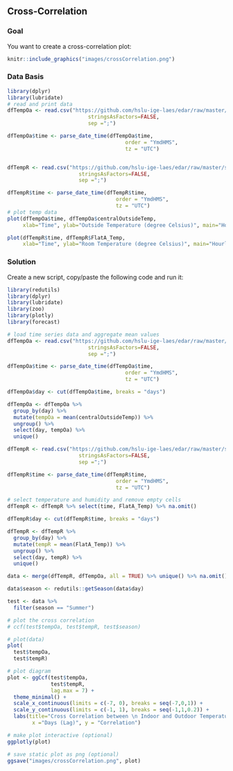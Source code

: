 \newpage
## Cross-Correlation
### Goal
You want to create a cross-correlation plot:

```r
knitr::include_graphics("images/crossCorrelation.png")
```

### Data Basis
```r
library(dplyr)
library(lubridate)
# read and print data
dfTempOa <- read.csv("https://github.com/hslu-ige-laes/edar/raw/master/sampleData/centralOutsideTemp.csv",
                          stringsAsFactors=FALSE,
                          sep =";")

dfTempOa$time <- parse_date_time(dfTempOa$time,
                                      order = "YmdHMS",
                                      tz = "UTC")


dfTempR <- read.csv("https://github.com/hslu-ige-laes/edar/raw/master/sampleData/flatTempHum.csv",
                       stringsAsFactors=FALSE,
                       sep =";")

dfTempR$time <- parse_date_time(dfTempR$time,
                                   order = "YmdHMS",
                                   tz = "UTC")
# plot temp data
plot(dfTempOa$time, dfTempOa$centralOutsideTemp,
     xlab="Time", ylab="Outside Temperature (degree Celsius)", main="Hourly Interval Raw Data", type = "l")

plot(dfTempR$time, dfTempR$FlatA_Temp,
     xlab="Time", ylab="Room Temperature (degree Celsius)", main="Hourly Interval Raw Data", type = "l")
```


\newpage
### Solution
Create a new script, copy/paste the following code and run it:

```r
library(redutils)
library(dplyr)
library(lubridate)
library(zoo)
library(plotly)
library(forecast)

# load time series data and aggregate mean values
dfTempOa <- read.csv("https://github.com/hslu-ige-laes/edar/raw/master/sampleData/centralOutsideTemp.csv",
                          stringsAsFactors=FALSE,
                          sep =";")

dfTempOa$time <- parse_date_time(dfTempOa$time,
                                      order = "YmdHMS",
                                      tz = "UTC")

dfTempOa$day <- cut(dfTempOa$time, breaks = "days")

dfTempOa <- dfTempOa %>%
  group_by(day) %>%
  mutate(tempOa = mean(centralOutsideTemp)) %>%
  ungroup() %>% 
  select(day, tempOa) %>% 
  unique()

dfTempR <- read.csv("https://github.com/hslu-ige-laes/edar/raw/master/sampleData/flatTempHum.csv",
                       stringsAsFactors=FALSE,
                       sep =";")

dfTempR$time <- parse_date_time(dfTempR$time,
                                   order = "YmdHMS",
                                   tz = "UTC")

# select temperature and humidity and remove empty cells
dfTempR <- dfTempR %>% select(time, FlatA_Temp) %>% na.omit()

dfTempR$day <- cut(dfTempR$time, breaks = "days")

dfTempR <- dfTempR %>%
  group_by(day) %>%
  mutate(tempR = mean(FlatA_Temp)) %>%
  ungroup() %>% 
  select(day, tempR) %>% 
  unique()

data <- merge(dfTempR, dfTempOa, all = TRUE) %>% unique() %>% na.omit()

data$season <- redutils::getSeason(data$day)

test <- data %>% 
  filter(season == "Summer")

# plot the cross correlation
# ccf(test$tempOa, test$tempR, test$season)

# plot(data)
plot(
  test$tempOa,
  test$tempR)

# plot diagram
plot <- ggCcf(test$tempOa,
              test$tempR,
              lag.max = 7) +
  theme_minimal() + 
  scale_x_continuous(limits = c(-7, 0), breaks = seq(-7,0,1)) +
  scale_y_continuous(limits = c(-1, 1), breaks = seq(-1,1,0.2)) +
  labs(title="Cross Correlation between \n Indoor and Outdoor Temperature in Summer",
        x ="Days (Lag)", y = "Correlation")

# make plot interactive (optional)
ggplotly(plot)

```

```r
# save static plot as png (optional)
ggsave("images/crossCorrelation.png", plot)
```

